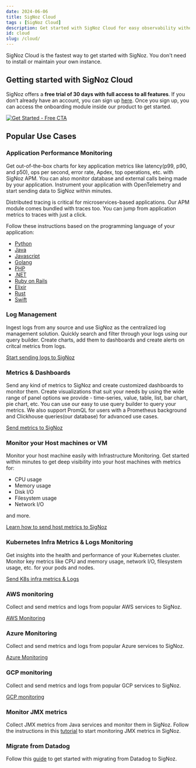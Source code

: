 ```yaml
---
date: 2024-06-06
title: SigNoz Cloud
tags : [SigNoz Cloud]
description: Get started with SigNoz Cloud for easy observability without installation. Learn how to send traces, hostmetrics, Kubernetes metrics, and logs for comprehensive monitoring.
id: cloud
slug: /cloud/
---
```


SigNoz Cloud is the fastest way to get started with SigNoz. You don't need to install or maintain your own instance.

## Getting started with SigNoz Cloud

SigNoz offers a **free trial of 30 days with full access to all features**. If you don’t already have an account, you can sign up [here](https://signoz.io/teams/). Once you sign up, you can access the onboarding module inside our product to get started.

[![Get Started - Free CTA](/img/launch_week/try-signoz-cloud-blog-cta.png)](https://signoz.io/teams/)


## Popular Use Cases

### Application Performance Monitoring

Get out-of-the-box charts for key application metrics like latency(p99, p90, and p50), ops per second, error rate, Apdex, top operations, etc. with SigNoz APM. You can also monitor database and external calls being made by your application. Instrument your application with OpenTelemetry and start sending data to SigNoz within minutes.

Distributed tracing is critical for microservices-based applications. Our APM module comes bundled with traces too. You can jump from application metrics to traces with just a click.

Follow these instructions based on the programming language of your application:

- [Python](https://signoz.io/docs/instrumentation/python/)
- [Java](https://signoz.io/docs/instrumentation/java/)
- [Javascript](https://signoz.io/docs/instrumentation/javascript/)
- [Golang](https://signoz.io/docs/instrumentation/golang/)
- [PHP](https://signoz.io/docs/instrumentation/php/)
- [.NET](https://signoz.io/docs/instrumentation/dotnet/) 
- [Ruby on Rails](https://signoz.io/docs/instrumentation/ruby-on-rails/)
- [Elixir](https://signoz.io/docs/instrumentation/elixir/)
- [Rust](https://signoz.io/docs/instrumentation/rust/)
- [Swift](https://signoz.io/docs/instrumentation/swift/)

### Log Management

Ingest logs from any source and use SigNoz as the centralized log management solution. Quickly search and filter through your logs using our query builder. Create charts, add them to dashboards and create alerts on critcal metrics from logs.

[Start sending logs to SigNoz](https://signoz.io/docs/userguide/logs/)

### Metrics & Dashboards

Send any kind of metrics to SigNoz and create customized dashboards to monitor them. Create visualizations that suit your needs by using the wide range of panel options we provide - time-series, value, table, list, bar chart, pie chart, etc. You can use our easy to use query builder to query your metrics. We also support PromQL for users with a Prometheus background and Clickhouse queries(our database) for advanced use cases.

[Send metrics to SigNoz](https://signoz.io/docs/userguide/send-metrics-cloud/)

### Monitor your Host machines or VM

Monitor your host machine easily with Infrastructure Monitoring. Get started within minutes to get deep visibility into your host machines with metrics for:

- CPU usage
- Memory usage
- Disk I/O
- Filesystem usage
- Network I/O

and more.

[Learn how to send host metrics to SigNoz](https://signoz.io/docs/userguide/hostmetrics/)

### Kubernetes Infra Metrics & Logs Monitoring

Get insights into the health and performance of your Kubernetes cluster. Monitor key metrics like CPU and memory usage, network I/O, filesystem usage, etc. for your pods and nodes.

[Send K8s infra metrics & Logs](https://signoz.io/docs/tutorial/kubernetes-infra-metrics/)


### AWS monitoring

Collect and send metrics and logs from popular AWS services to SigNoz. 

[AWS Monitoring](https://signoz.io/docs/ec2-monitoring/)

### Azure Monitoring

Collect and send metrics and logs from popular Azure services to SigNoz. 

[Azure Monitoring](https://signoz.io/docs/azure-monitoring/bootstrapping/)

### GCP monitoring

Collect and send metrics and logs from popular GCP services to SigNoz.

[GCP monitoring](https://signoz.io/docs/gcp-monitoring/bootstrapping/)


### Monitor JMX metrics

Collect JMX metrics from Java services and monitor them in SigNoz. Follow the instructions in this [tutorial](https://signoz.io/docs/tutorial/jmx-metrics/) to start monitoring JMX metrics in SigNoz.


### Migrate from Datadog

Follow this [guide](https://signoz.io/docs/migration/migrate-from-datadog/) to get started with migrating from Datadog to SigNoz.



